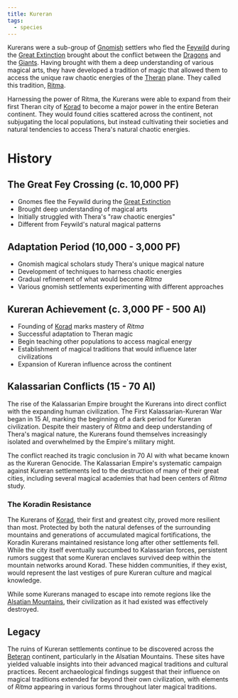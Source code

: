 ```yaml
---
title: Kureran
tags:
  - species
---
```


<Stub />

Kurerans were a sub-group of [Gnomish](/species/gnomish) settlers who fled the
[Feywild](/locations/feywild/) during the
[Great Extinction](/events/great-fey-extinction/) brought about the conflict
between the [Dragons](/species/dragon) and the [Giants](/species/giant). Having
brought with them a deep understanding of various magical arts, they have
developed a tradition of magic that allowed them to access the unique raw
chaotic energies of the [Theran](/locations/thera/) plane. They called this
tradition, [Ritma](/concepts/ritma/).

Harnessing the power of Ritma, the Kurerans were able to expand from their first
Theran city of [Korad](/locations/korad-pass/) to become a major power in the
entire Beteran continent. They would found cities scattered across the
continent, not subjugating the local populations, but instead cultivating their
societies and natural tendencies to access Thera's natural chaotic energies.

# History

## The Great Fey Crossing (c. 10,000 PF)

* Gnomes flee the Feywild during the
  [Great Extinction](/events/great-fey-extinction/)
* Brought deep understanding of magical arts
* Initially struggled with Thera's "raw chaotic energies"
* Different from Feywild's natural magical patterns

## Adaptation Period (10,000 - 3,000 PF)

* Gnomish magical scholars study Thera's unique magical nature
* Development of techniques to harness chaotic energies
* Gradual refinement of what would become *Ritma*
* Various gnomish settlements experimenting with different approaches

## Kureran Achievement (c. 3,000 PF - 500 AI)

* Founding of [Korad](/locations/korad-pass/) marks mastery of *Ritma*
* Successful adaptation to Theran magic
* Begin teaching other populations to access magical energy
* Establishment of magical traditions that would influence later civilizations
* Expansion of Kureran influence across the continent

## Kalassarian Conflicts (15 - 70 AI)

The rise of the Kalassarian Empire brought the Kurerans into direct conflict
with the expanding human civilization. The First Kalassarian-Kureran War began
in 15 AI, marking the beginning of a dark period for Kureran civilization.
Despite their mastery of *Ritma* and deep understanding of Thera's magical
nature, the Kurerans found themselves increasingly isolated and overwhelmed by
the Empire's military might.

The conflict reached its tragic conclusion in 70 AI with what became known as
the Kureran Genocide. The Kalassarian Empire's systematic campaign against
Kureran settlements led to the destruction of many of their great cities,
including several magical academies that had been centers of *Ritma* study.

### The Koradin Resistance

The Kurerans of [Korad](/locations/korad-pass/), their first and greatest city,
proved more resilient than most. Protected by both the natural defenses of the
surrounding mountains and generations of accumulated magical fortifications, the
Koradin Kurerans maintained resistance long after other settlements fell. While
the city itself eventually succumbed to Kalassarian forces, persistent rumors
suggest that some Kureran enclaves survived deep within the mountain networks
around Korad. These hidden communities, if they exist, would represent the last
vestiges of pure Kureran culture and magical knowledge.

While some Kurerans managed to escape into remote regions like the
[Alsatian Mountains](/locations/alsatian-mountains/), their civilization as
it had existed was effectively destroyed.

## Legacy

The ruins of Kureran settlements continue to be discovered across the
[Beteran](/locations/betera/) continent, particularly in the Alsatian
Mountains. These sites have yielded valuable insights into their advanced
magical traditions and cultural practices. Recent archaeological findings
suggest that their influence on magical traditions extended far beyond their own
civilization, with elements of *Ritma* appearing in various forms throughout
later magical traditions.

